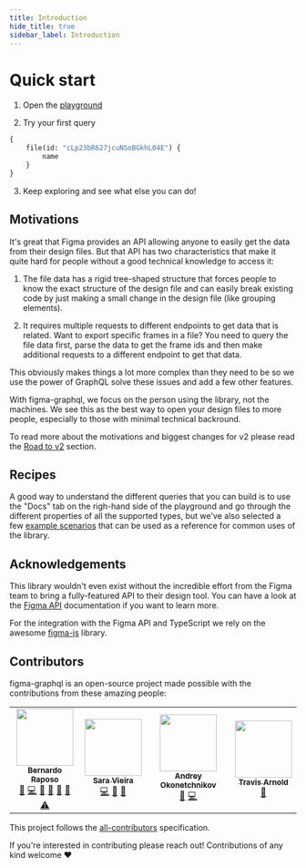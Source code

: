 ```yaml
---
title: Introduction
hide_title: true
sidebar_label: Introduction
---
```


# Quick start

1. Open the <a href="/playground" target="_blank">playground</a>

2. Try your first query

```graphql
{
    file(id: "cLp23bR627jcuNSoBGkhL04E") {
        name
    }
}
```

3. Keep exploring and see what else you can do!

## Motivations

It's great that Figma provides an API allowing anyone to easily get the data from their design files. But that API has two characteristics that make it quite hard for people without a good technical knowledge to access it:

1. The file data has a rigid tree-shaped structure that forces people to know the exact structure of the design file and can easily break existing code by just making a small change in the design file (like grouping elements).

2. It requires multiple requests to different endpoints to get data that is related. Want to export specific frames in a file? You need to query the file data first, parse the data to get the frame ids and then make additional requests to a different endpoint to get that data.

This obviously makes things a lot more complex than they need to be so we use the power of GraphQL solve these issues and add a few other features.

With figma-graphql, we focus on the person using the library, not the machines. We see this as the best way to open your design files to more people, especially to those with minimal technical backround.

To read more about the motivations and biggest changes for v2 please read the [Road to v2](road-to-v2.mdx) section.

## Recipes

A good way to understand the different queries that you can build is to use the "Docs" tab on the righ-hand side of the playground and go through the different properties of all the supported types, but we've also selected a few [example scenarios](recipes.mdx) that can be used as a reference for common uses of the library.

## Acknowledgements

This library wouldn't even exist without the incredible effort from the Figma team to bring a fully-featured API to their design tool. You can have a look at the [Figma API](https://www.figma.com/developers/api) documentation if you want to learn more.

For the integration with the Figma API and TypeScript we rely on the awesome [figma-js](https://github.com/jongold/figma-js) library.

## Contributors

figma-graphql is an open-source project made possible with the contributions from these amazing people:

<!-- ALL-CONTRIBUTORS-LIST:START - Do not remove or modify this section -->
<!-- prettier-ignore-start -->
<!-- markdownlint-disable -->
<table>
  <tr>
    <td align="center"><a href="http://bernardoraposo.com"><img src="https://avatars2.githubusercontent.com/u/38172?v=4" width="100px;" alt=""/><br /><sub><b>Bernardo Raposo</b></sub></a><br /><a href="#question-braposo" title="Answering Questions">💬</a> <a href="https://github.com/braposo/figma-graphql/commits?author=braposo" title="Code">💻</a> <a href="https://github.com/braposo/figma-graphql/commits?author=braposo" title="Documentation">📖</a> <a href="#design-braposo" title="Design">🎨</a> <a href="#ideas-braposo" title="Ideas, Planning, & Feedback">🤔</a> <a href="https://github.com/braposo/figma-graphql/pulls?q=is%3Apr+reviewed-by%3Abraposo" title="Reviewed Pull Requests">👀</a> <a href="https://github.com/braposo/figma-graphql/commits?author=braposo" title="Tests">⚠️</a></td>
    <td align="center"><a href="http://iamsaravieira.com"><img src="https://avatars0.githubusercontent.com/u/1051509?v=4" width="100px;" alt=""/><br /><sub><b>Sara Vieira</b></sub></a><br /><a href="https://github.com/braposo/figma-graphql/commits?author=SaraVieira" title="Code">💻</a> <a href="https://github.com/braposo/figma-graphql/commits?author=SaraVieira" title="Documentation">📖</a> <a href="https://github.com/braposo/figma-graphql/pulls?q=is%3Apr+reviewed-by%3ASaraVieira" title="Reviewed Pull Requests">👀</a></td>
    <td align="center"><a href="http://okonet.ru"><img src="https://avatars3.githubusercontent.com/u/11071?v=4" width="100px;" alt=""/><br /><sub><b>Andrey Okonetchnikov</b></sub></a><br /><a href="https://github.com/braposo/figma-graphql/commits?author=okonet" title="Documentation">📖</a> <a href="https://github.com/braposo/figma-graphql/commits?author=okonet" title="Code">💻</a></td>
    <td align="center"><a href="https://souporserious.com"><img src="https://avatars1.githubusercontent.com/u/2762082?v=4" width="100px;" alt=""/><br /><sub><b>Travis Arnold</b></sub></a><br /><a href="https://github.com/braposo/figma-graphql/commits?author=souporserious" title="Documentation">📖</a></td>
  </tr>
</table>

<!-- markdownlint-enable -->
<!-- prettier-ignore-end -->

<!-- ALL-CONTRIBUTORS-LIST:END -->

This project follows the [all-contributors](https://github.com/all-contributors/all-contributors) specification. 

If you're interested in contributing please reach out! Contributions of any kind welcome ❤

[logo]: https://raw.githubusercontent.com/braposo/figma-graphql/master/assets/logo.svg?sanitize=true
[license-badge]: https://img.shields.io/npm/l/figma-graphql.svg?style=flat-square
[license]: https://github.com/braposo/figma-graphql/blob/master/LICENSE
[prs-badge]: https://img.shields.io/badge/PRs-welcome-brightgreen.svg?style=flat-square
[prs]: http://makeapullrequest.com
[codesandbox-badge]: https://codesandbox.io/static/img/play-codesandbox.svg
[codesandbox]: https://codesandbox.io/s/github/braposo/figma-graphql/
[prettier-badge]: https://img.shields.io/badge/code_style-prettier-ff69b4.svg?style=flat-square
[build-badge]: https://img.shields.io/travis/com/braposo/figma-graphql.svg?style=flat-square
[travis]: https://travis-ci.com/braposo/figma-graphql
[coverage-badge]: https://img.shields.io/codecov/c/github/braposo/figma-graphql.svg?style=flat-square
[coverage]: https://codecov.io/github/braposo/figma-graphql
[snyk-badge]: https://snyk.io/test/github/braposo/figma-graphql/badge.svg?style=flat-square
[snyk]: https://snyk.io/test/github/braposo/figma-graphql
[commitizen-badge]: https://img.shields.io/badge/commitizen-friendly-brightgreen.svg?style=flat-square
[commitizen]: http://commitizen.github.io/cz-cli/
[semantic-badge]: https://img.shields.io/badge/%20%20%F0%9F%93%A6%F0%9F%9A%80-semantic--release-e10079.svg?style=flat-square
[semantic]: https://github.com/semantic-release/semantic-release